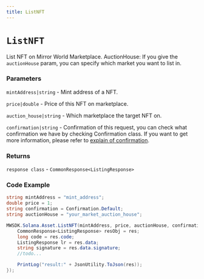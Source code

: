 ```yaml
---
title: ListNFT
---
```


# `ListNFT`

List NFT on Mirror World Marketplace.
AuctionHouse: If you give the `auctionHouse` param, you can specify which market you want to list in.
### Parameters
`mintAddress|string` - Mint address of a NFT.

`price|double` - Price of this NFT on marketplace.

`auction_house|string` - Which marketplace the target NFT on.

`confirmation|string` - Confirmation of this request, you can check what confirmation we have by checking Confirmation class. If you want to get more information, please refer to [explain of confirmation](https://mirrorworld.fun/docs/api-reference/unity/configuration#confirmation).

### Returns
`response class` - `CommonResponse<ListingResponse>`

### Code Example
```csharp
string mintAddress = "mint_address";
double price = 1;
string confirmation = Confirmation.Default;
string auctionHouse = "your_market_auction_house";

MWSDK.Solana.Asset.ListNFT(mintAddress, price, auctionHouse, confirmation, null, (res) => {
    CommonResponse<ListingResponse> resObj = res;
    long code = res.code;
    ListingResponse lr = res.data;
    string signature = res.data.signature;
    //todo...

    PrintLog("result:" + JsonUtility.ToJson(res));
});
```